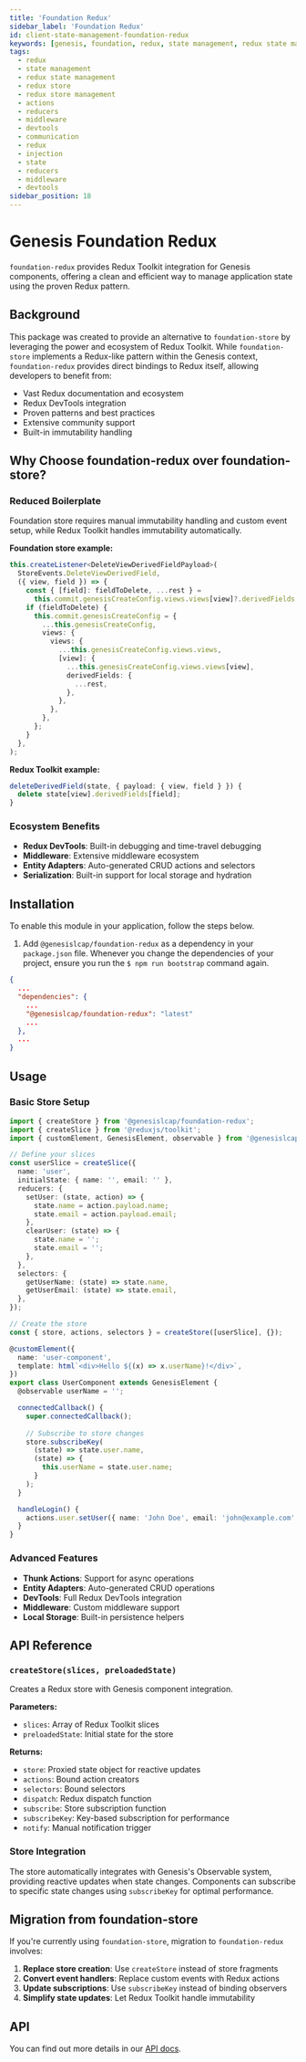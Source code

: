 ```yaml
---
title: 'Foundation Redux'
sidebar_label: 'Foundation Redux'
id: client-state-management-foundation-redux
keywords: [genesis, foundation, redux, state management, redux state management, store, actions, reducers]
tags:
  - redux
  - state management
  - redux state management
  - redux store
  - redux store management
  - actions
  - reducers
  - middleware
  - devtools
  - communication
  - redux
  - injection
  - state
  - reducers
  - middleware
  - devtools
sidebar_position: 18
---
```


# Genesis Foundation Redux

`foundation-redux` provides Redux Toolkit integration for Genesis components, offering a clean and efficient way to manage application state using the proven Redux pattern.

## Background

This package was created to provide an alternative to `foundation-store` by leveraging the power and ecosystem of Redux Toolkit. While `foundation-store` implements a Redux-like pattern within the Genesis context, `foundation-redux` provides direct bindings to Redux itself, allowing developers to benefit from:

- Vast Redux documentation and ecosystem
- Redux DevTools integration
- Proven patterns and best practices
- Extensive community support
- Built-in immutability handling

## Why Choose foundation-redux over foundation-store?

### Reduced Boilerplate
Foundation store requires manual immutability handling and custom event setup, while Redux Toolkit handles immutability automatically.

**Foundation store example:**
```typescript
this.createListener<DeleteViewDerivedFieldPayload>(
  StoreEvents.DeleteViewDerivedField,
  ({ view, field }) => {
    const { [field]: fieldToDelete, ...rest } =
      this.commit.genesisCreateConfig.views.views[view]?.derivedFields || {};
    if (fieldToDelete) {
      this.commit.genesisCreateConfig = {
        ...this.genesisCreateConfig,
        views: {
          views: {
            ...this.genesisCreateConfig.views.views,
            [view]: {
              ...this.genesisCreateConfig.views.views[view],
              derivedFields: {
                ...rest,
              },
            },
          },
        },
      };
    }
  },
);
```

**Redux Toolkit example:**
```typescript
deleteDerivedField(state, { payload: { view, field } }) {
  delete state[view].derivedFields[field];
}
```

### Ecosystem Benefits
- **Redux DevTools**: Built-in debugging and time-travel debugging
- **Middleware**: Extensive middleware ecosystem
- **Entity Adapters**: Auto-generated CRUD actions and selectors
- **Serialization**: Built-in support for local storage and hydration

## Installation

To enable this module in your application, follow the steps below.

1. Add `@genesislcap/foundation-redux` as a dependency in your `package.json` file. Whenever you change the dependencies of your project, ensure you run the `$ npm run bootstrap` command again.

```json
{
  ...
  "dependencies": {
    ...
    "@genesislcap/foundation-redux": "latest"
    ...
  },
  ...
}
```

## Usage

### Basic Store Setup

```typescript
import { createStore } from '@genesislcap/foundation-redux';
import { createSlice } from '@reduxjs/toolkit';
import { customElement, GenesisElement, observable } from '@genesislcap/web-core';

// Define your slices
const userSlice = createSlice({
  name: 'user',
  initialState: { name: '', email: '' },
  reducers: {
    setUser: (state, action) => {
      state.name = action.payload.name;
      state.email = action.payload.email;
    },
    clearUser: (state) => {
      state.name = '';
      state.email = '';
    },
  },
  selectors: {
    getUserName: (state) => state.name,
    getUserEmail: (state) => state.email,
  },
});

// Create the store
const { store, actions, selectors } = createStore([userSlice], {});

@customElement({
  name: 'user-component',
  template: html`<div>Hello ${(x) => x.userName}!</div>`,
})
export class UserComponent extends GenesisElement {
  @observable userName = '';

  connectedCallback() {
    super.connectedCallback();
    
    // Subscribe to store changes
    store.subscribeKey(
      (state) => state.user.name,
      (state) => {
        this.userName = state.user.name;
      }
    );
  }

  handleLogin() {
    actions.user.setUser({ name: 'John Doe', email: 'john@example.com' });
  }
}
```

### Advanced Features

- **Thunk Actions**: Support for async operations
- **Entity Adapters**: Auto-generated CRUD operations
- **DevTools**: Full Redux DevTools integration
- **Middleware**: Custom middleware support
- **Local Storage**: Built-in persistence helpers

## API Reference

### `createStore(slices, preloadedState)`

Creates a Redux store with Genesis component integration.

**Parameters:**
- `slices`: Array of Redux Toolkit slices
- `preloadedState`: Initial state for the store

**Returns:**
- `store`: Proxied state object for reactive updates
- `actions`: Bound action creators
- `selectors`: Bound selectors
- `dispatch`: Redux dispatch function
- `subscribe`: Store subscription function
- `subscribeKey`: Key-based subscription for performance
- `notify`: Manual notification trigger

### Store Integration

The store automatically integrates with Genesis's Observable system, providing reactive updates when state changes. Components can subscribe to specific state changes using `subscribeKey` for optimal performance.

## Migration from foundation-store

If you're currently using `foundation-store`, migration to `foundation-redux` involves:

1. **Replace store creation**: Use `createStore` instead of store fragments
2. **Convert event handlers**: Replace custom events with Redux actions
3. **Update subscriptions**: Use `subscribeKey` instead of binding observers
4. **Simplify state updates**: Let Redux Toolkit handle immutability

## API
You can find out more details in our [API docs](./docs/api/index.md).
